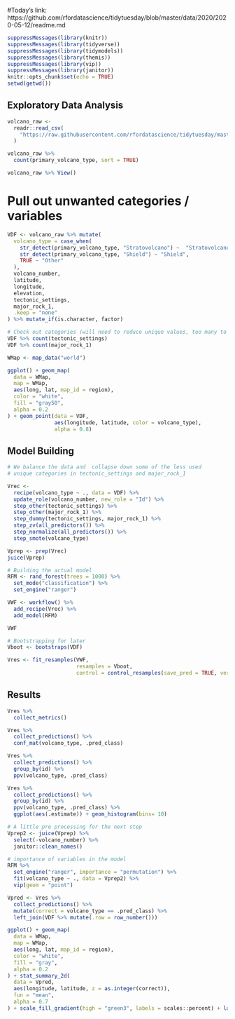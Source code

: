 #Today's link: https://github.com/rfordatascience/tidytuesday/blob/master/data/2020/2020-05-12/readme.md

```r
suppressMessages(library(knitr))
suppressMessages(library(tidyverse))
suppressMessages(library(tidymodels))
suppressMessages(library(themis))
suppressMessages(library(vip))
suppressMessages(library(janitor))
knitr::opts_chunk$set(echo = TRUE)
setwd(getwd())
```

## Exploratory Data Analysis

```r

volcano_raw <-
  readr::read_csv(
    "https://raw.githubusercontent.com/rfordatascience/tidytuesday/master/data/2020/2020-05-12/volcano.csv"
  )

volcano_raw %>%
  count(primary_volcano_type, sort = TRUE)

volcano_raw %>% View()
```

# Pull out unwanted categories / variables

```r
VDF <- volcano_raw %>% mutate(
  volcano_type = case_when(
    str_detect(primary_volcano_type, "Stratovolcano") ~  "Stratovolcano",
    str_detect(primary_volcano_type, "Shield") ~ "Shield",
    TRUE ~ "Other"
  ),
  volcano_number,
  latitude,
  longitude,
  elevation,
  tectonic_settings,
  major_rock_1,
  .keep = "none"
) %>% mutate_if(is.character, factor)

# Check out categories (will need to reduce unique values, too many to predict with our limited data)
VDF %>% count(tectonic_settings)
VDF %>% count(major_rock_1)
```

```r
WMap <- map_data("world")

ggplot() + geom_map(
  data = WMap,
  map = WMap,
  aes(long, lat, map_id = region),
  color = "white",
  fill = "gray50",
  alpha = 0.2
) + geom_point(data = VDF,
               aes(longitude, latitude, color = volcano_type),
               alpha = 0.8)
```

## Model Building

```r
# We balance the data and  collapse down some of the less used 
# unique categories in tectonic_settings and major_rock_1

Vrec <-
  recipe(volcano_type ~ ., data = VDF) %>%
  update_role(volcano_number, new_role = "Id") %>%
  step_other(tectonic_settings) %>%
  step_other(major_rock_1) %>%
  step_dummy(tectonic_settings, major_rock_1) %>%
  step_zv(all_predictors()) %>%
  step_normalize(all_predictors()) %>%
  step_smote(volcano_type)

Vprep <- prep(Vrec)
juice(Vprep)
```

```r
# Building the actual model
RFM <- rand_forest(trees = 1000) %>% 
  set_mode("classification") %>%
  set_engine("ranger")

VWF <- workflow() %>%
  add_recipe(Vrec) %>%
  add_model(RFM)

VWF

```

```r
# Bootstrapping for later
Vboot <- bootstraps(VDF)

Vres <- fit_resamples(VWF,
                      resamples = Vboot,
                      control = control_resamples(save_pred = TRUE, verbose = TRUE))
```

## Results

```r
Vres %>%
  collect_metrics()

Vres %>%
  collect_predictions() %>%
  conf_mat(volcano_type, .pred_class)

Vres %>%
  collect_predictions() %>%
  group_by(id) %>%
  ppv(volcano_type, .pred_class)
```

```r
Vres %>%
  collect_predictions() %>%
  group_by(id) %>%
  ppv(volcano_type, .pred_class) %>%
  ggplot(aes(.estimate)) + geom_histogram(bins= 10)
```
```r
# A little pre processing for the next step
Vprep2 <- juice(Vprep) %>%
  select(-volcano_number) %>%
  janitor::clean_names()

# importance of variables in the model
RFM %>%
  set_engine("ranger", importance = "permutation") %>%
  fit(volcano_type ~ ., data = Vprep2) %>%
  vip(geom = "point")
```
```r
Vpred <- Vres %>%
  collect_predictions() %>%
  mutate(correct = volcano_type == .pred_class) %>%
  left_join(VDF %>% mutate(.row = row_number()))

ggplot() + geom_map(
  data = WMap,
  map = WMap,
  aes(long, lat, map_id = region),
  color = "white",
  fill = "gray",
  alpha = 0.2
) + stat_summary_2d(
  data = Vpred,
  aes(longitude, latitude, z = as.integer(correct)),
  fun = "mean",
  alpha = 0.7
) + scale_fill_gradient(high = "green3", labels = scales::percent) + labs(fill = "Correct Classification \n Percentage")
```

